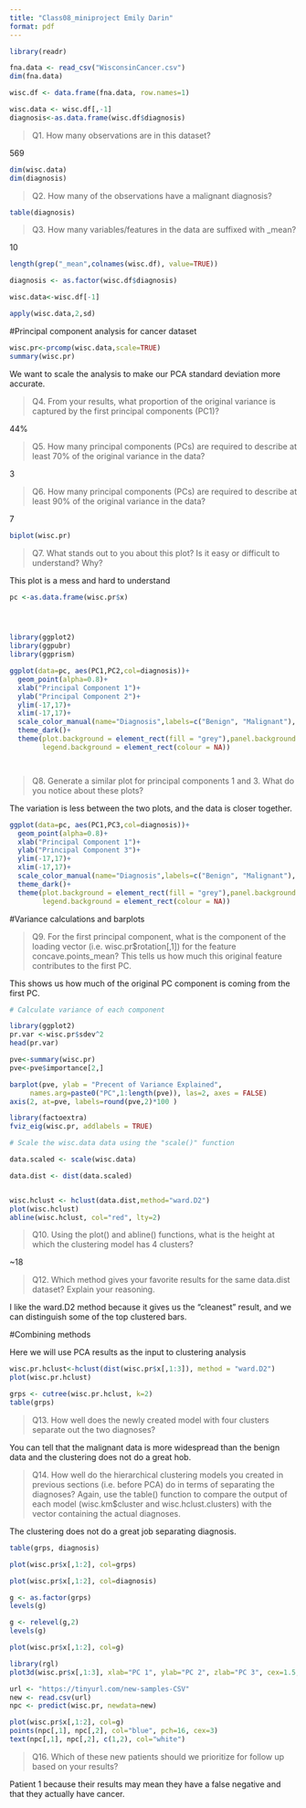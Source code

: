 ```yaml
---
title: "Class08_miniproject Emily Darin"
format: pdf
---
```


```r
library(readr)

fna.data <- read_csv("WisconsinCancer.csv")
dim(fna.data)

wisc.df <- data.frame(fna.data, row.names=1)

```

```r

wisc.data <- wisc.df[,-1]
diagnosis<-as.data.frame(wisc.df$diagnosis)
```


>Q1. How many observations are in this dataset?

569 

```r
dim(wisc.data)
dim(diagnosis)
```

>Q2. How many of the observations have a malignant diagnosis?

```r
table(diagnosis)
```


>Q3. How many variables/features in the data are suffixed with _mean?

10

```r
length(grep("_mean",colnames(wisc.df), value=TRUE))

diagnosis <- as.factor(wisc.df$diagnosis)


```


```r

wisc.data<-wisc.df[-1]

apply(wisc.data,2,sd)
```


#Principal component analysis for cancer dataset 


```r
wisc.pr<-prcomp(wisc.data,scale=TRUE)
summary(wisc.pr)
```

We want to scale the analysis to make our PCA standard deviation more accurate. 

>Q4. From your results, what proportion of the original variance is captured by the first principal components (PC1)?

44%


>Q5. How many principal components (PCs) are required to describe at least 70% of the original variance in the data?

3

>Q6. How many principal components (PCs) are required to describe at least 90% of the original variance in the data?

7

```r
biplot(wisc.pr)
```
>Q7. What stands out to you about this plot? Is it easy or difficult to understand? Why?

This plot is a mess and hard to understand

```r
pc <-as.data.frame(wisc.pr$x)




library(ggplot2)
library(ggpubr)
library(ggprism)

ggplot(data=pc, aes(PC1,PC2,col=diagnosis))+
  geom_point(alpha=0.8)+
  xlab("Principal Component 1")+
  ylab("Principal Component 2")+
  ylim(-17,17)+
  xlim(-17,17)+
  scale_color_manual(name="Diagnosis",labels=c("Benign", "Malignant"), values=c("black", "white"))+
  theme_dark()+
  theme(plot.background = element_rect(fill = "grey"),panel.background = element_rect(fill = "grey", size = 2, linetype = "solid"),
        legend.background = element_rect(colour = NA))




```
>Q8. Generate a similar plot for principal components 1 and 3. What do you notice about these plots?

The variation is less between the two plots, and the data is closer together. 

```r

ggplot(data=pc, aes(PC1,PC3,col=diagnosis))+
  geom_point(alpha=0.8)+
  xlab("Principal Component 1")+
  ylab("Principal Component 3")+
  ylim(-17,17)+
  xlim(-17,17)+
  scale_color_manual(name="Diagnosis",labels=c("Benign", "Malignant"), values=c("black", "white"))+
  theme_dark()+
  theme(plot.background = element_rect(fill = "grey"),panel.background = element_rect(fill = "grey", size = 2, linetype = "solid"),
        legend.background = element_rect(colour = NA))
```
#Variance calculations and barplots 

>Q9. For the first principal component, what is the component of the loading vector (i.e. wisc.pr$rotation[,1]) for the feature concave.points_mean? This tells us how much this original feature contributes to the first PC.

This shows us how much of the original PC component is coming from the first PC. 

```r
# Calculate variance of each component

library(ggplot2)
pr.var <-wisc.pr$sdev^2 
head(pr.var)

pve<-summary(wisc.pr)
pve<-pve$importance[2,]

barplot(pve, ylab = "Precent of Variance Explained",
     names.arg=paste0("PC",1:length(pve)), las=2, axes = FALSE)
axis(2, at=pve, labels=round(pve,2)*100 )

```
```r
library(factoextra)
fviz_eig(wisc.pr, addlabels = TRUE)
```
```r
# Scale the wisc.data data using the "scale()" function

data.scaled <- scale(wisc.data)

data.dist <- dist(data.scaled)


wisc.hclust <- hclust(data.dist,method="ward.D2")
plot(wisc.hclust)
abline(wisc.hclust, col="red", lty=2)

```

>Q10. Using the plot() and abline() functions, what is the height at which the clustering model has 4 clusters?

~18

>Q12. Which method gives your favorite results for the same data.dist dataset? Explain your reasoning.

I like the ward.D2 method because it gives us the "cleanest" result, and we can distinguish some of the top clustered bars. 

#Combining methods 

Here we will use PCA results as the input to clustering analysis 

```r
wisc.pr.hclust<-hclust(dist(wisc.pr$x[,1:3]), method = "ward.D2")
plot(wisc.pr.hclust)
```



```r
grps <- cutree(wisc.pr.hclust, k=2)
table(grps)
```

>Q13. How well does the newly created model with four clusters separate out the two diagnoses?

You can tell that the malignant data is more widespread than the benign data and the clustering does not do a great hob. 

>Q14. How well do the hierarchical clustering models you created in previous sections (i.e. before PCA) do in terms of separating the diagnoses? Again, use the table() function to compare the output of each model (wisc.km$cluster and wisc.hclust.clusters) with the vector containing the actual diagnoses.

The clustering does not do a great job separating diagnosis. 


```r

table(grps, diagnosis)
```

```r
plot(wisc.pr$x[,1:2], col=grps)
```
```r
plot(wisc.pr$x[,1:2], col=diagnosis)
```

```r
g <- as.factor(grps)
levels(g)
```

```r
g <- relevel(g,2)
levels(g)
```
```r
plot(wisc.pr$x[,1:2], col=g)
```
```r
library(rgl)
plot3d(wisc.pr$x[,1:3], xlab="PC 1", ylab="PC 2", zlab="PC 3", cex=1.5, size=1, type="s", col=grps)
```

```r
url <- "https://tinyurl.com/new-samples-CSV"
new <- read.csv(url)
npc <- predict(wisc.pr, newdata=new)
```
```r
plot(wisc.pr$x[,1:2], col=g)
points(npc[,1], npc[,2], col="blue", pch=16, cex=3)
text(npc[,1], npc[,2], c(1,2), col="white")
```

>Q16. Which of these new patients should we prioritize for follow up based on your results?

Patient 1 because their results may mean they have a false negative and that they actually have cancer. 

